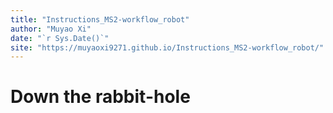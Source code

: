 ```yaml
--- 
title: "Instructions_MS2-workflow_robot"
author: "Muyao Xi"
date: "`r Sys.Date()`"
site: "https://muyaoxi9271.github.io/Instructions_MS2-workflow_robot/"
---
```


# Down the rabbit-hole

